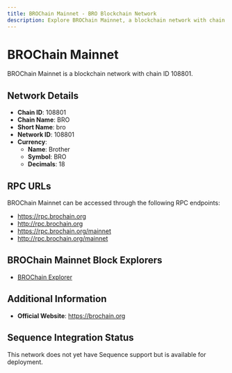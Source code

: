 ```yaml
--- 
title: BROChain Mainnet - BRO Blockchain Network
description: Explore BROChain Mainnet, a blockchain network with chain ID 108801. Learn about its native currency, Brother, and how to interact with the network.
---
```


# BROChain Mainnet

BROChain Mainnet is a blockchain network with chain ID 108801.

## Network Details

- **Chain ID**: 108801
- **Chain Name**: BRO
- **Short Name**: bro
- **Network ID**: 108801
- **Currency**: 
  - **Name**: Brother
  - **Symbol**: BRO
  - **Decimals**: 18

## RPC URLs

BROChain Mainnet can be accessed through the following RPC endpoints:

- https://rpc.brochain.org
- http://rpc.brochain.org
- https://rpc.brochain.org/mainnet
- http://rpc.brochain.org/mainnet

## BROChain Mainnet Block Explorers

- [BROChain Explorer](https://explorer.brochain.org)

## Additional Information

- **Official Website**: https://brochain.org

## Sequence Integration Status

This network does not yet have Sequence support but is available for deployment.

